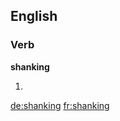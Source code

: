 
==English==

===Verb===
'''shanking'''

# {{present participle of|shank}}

[[de:shanking]]
[[fr:shanking]]